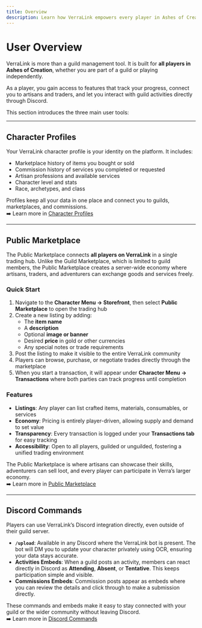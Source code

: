 ```yaml
---
title: Overview
description: Learn how VerraLink empowers every player in Ashes of Creation. From character tracking to the public marketplace and Discord commands, this section covers all player tools.
---
```


# User Overview

VerraLink is more than a guild management tool. It is built for **all players in Ashes of Creation**, whether you are part of a guild or playing independently.  

As a player, you gain access to features that track your progress, connect you to artisans and traders, and let you interact with guild activities directly through Discord.  

This section introduces the three main user tools:

---

## Character Profiles
Your VerraLink character profile is your identity on the platform. It includes:  
- Marketplace history of items you bought or sold  
- Commission history of services you completed or requested  
- Artisan professions and available services  
- Character level and stats  
- Race, archetypes, and class  

Profiles keep all your data in one place and connect you to guilds, marketplaces, and commissions.  
➡️ Learn more in [Character Profiles](./character-profiles)  

---

## Public Marketplace
The Public Marketplace connects **all players on VerraLink** in a single trading hub. Unlike the Guild Marketplace, which is limited to guild members, the Public Marketplace creates a server-wide economy where artisans, traders, and adventurers can exchange goods and services freely.  

### Quick Start
1. Navigate to the **Character Menu → Storefront**, then select **Public Marketplace** to open the trading hub  
2. Create a new listing by adding:  
   - The **item name**  
   - A **description**  
   - Optional **image or banner**  
   - Desired **price** in gold or other currencies  
   - Any special notes or trade requirements  
3. Post the listing to make it visible to the entire VerraLink community  
4. Players can browse, purchase, or negotiate trades directly through the marketplace  
5. When you start a transaction, it will appear under **Character Menu → Transactions** where both parties can track progress until completion  

### Features
- **Listings**: Any player can list crafted items, materials, consumables, or services  
- **Economy**: Pricing is entirely player-driven, allowing supply and demand to set value  
- **Transparency**: Every transaction is logged under your **Transactions tab** for easy tracking  
- **Accessibility**: Open to all players, guilded or unguilded, fostering a unified trading environment  

The Public Marketplace is where artisans can showcase their skills, adventurers can sell loot, and every player can participate in Verra’s larger economy.  
➡️ Learn more in [Public Marketplace](./public-marketplace)  

---

## Discord Commands
Players can use VerraLink’s Discord integration directly, even outside of their guild server.  

- **`/upload`**: Available in any Discord where the VerraLink bot is present. The bot will DM you to update your character privately using OCR, ensuring your data stays accurate.  
- **Activities Embeds**: When a guild posts an activity, members can react directly in Discord as **Attending**, **Absent**, or **Tentative**. This keeps participation simple and visible.  
- **Commissions Embeds**: Commission posts appear as embeds where you can review the details and click through to make a submission directly.  

These commands and embeds make it easy to stay connected with your guild or the wider community without leaving Discord.  
➡️ Learn more in [Discord Commands](./discord-commands)  
